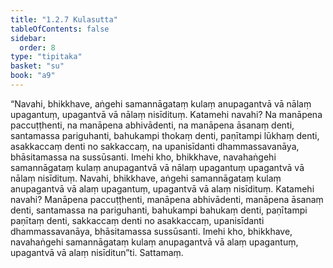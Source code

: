 ```yaml
---
title: "1.2.7 Kulasutta"
tableOfContents: false
sidebar:
  order: 8
type: "tipitaka"
basket: "su"
book: "a9"
---
```



<DynamicBreadcrumb />

<Division number="17" book="a9" bookNo="17" page="192">

<Paragraph number="153" book="a9">
“Navahi, bhikkhave, aṅgehi samannāgataṃ kulaṃ anupagantvā vā nālaṃ upagantuṃ, upagantvā vā nālaṃ nisīdituṃ. Katamehi navahi? Na manāpena paccuṭṭhenti, na manāpena abhivādenti, na manāpena āsanaṃ denti, santamassa pariguhanti, bahukampi thokaṃ denti, paṇītampi lūkhaṃ denti, asakkaccaṃ denti no sakkaccaṃ, na upanisīdanti dhammassavanāya, bhāsitamassa na sussūsanti. Imehi kho, bhikkhave, navahaṅgehi samannāgataṃ kulaṃ anupagantvā vā nālaṃ upagantuṃ upagantvā vā nālaṃ nisīdituṃ.
</Paragraph>

<Paragraph number="154" book="a9">
Navahi, bhikkhave, aṅgehi samannāgataṃ kulaṃ anupagantvā vā alaṃ upagantuṃ, upagantvā vā alaṃ nisīdituṃ. Katamehi navahi? Manāpena paccuṭṭhenti, manāpena abhivādenti, manāpena āsanaṃ denti, santamassa na pariguhanti, bahukampi bahukaṃ denti, paṇītampi paṇītaṃ denti, sakkaccaṃ denti no asakkaccaṃ, upanisīdanti dhammassavanāya, bhāsitamassa sussūsanti. Imehi kho, bhikkhave, navahaṅgehi samannāgataṃ kulaṃ anupagantvā vā alaṃ upagantuṃ, upagantvā vā alaṃ nisīditun”ti.

</Paragraph>
</Division>

<Paragraph number="155" type="center" book="a9">
Sattamaṃ.
</Paragraph>